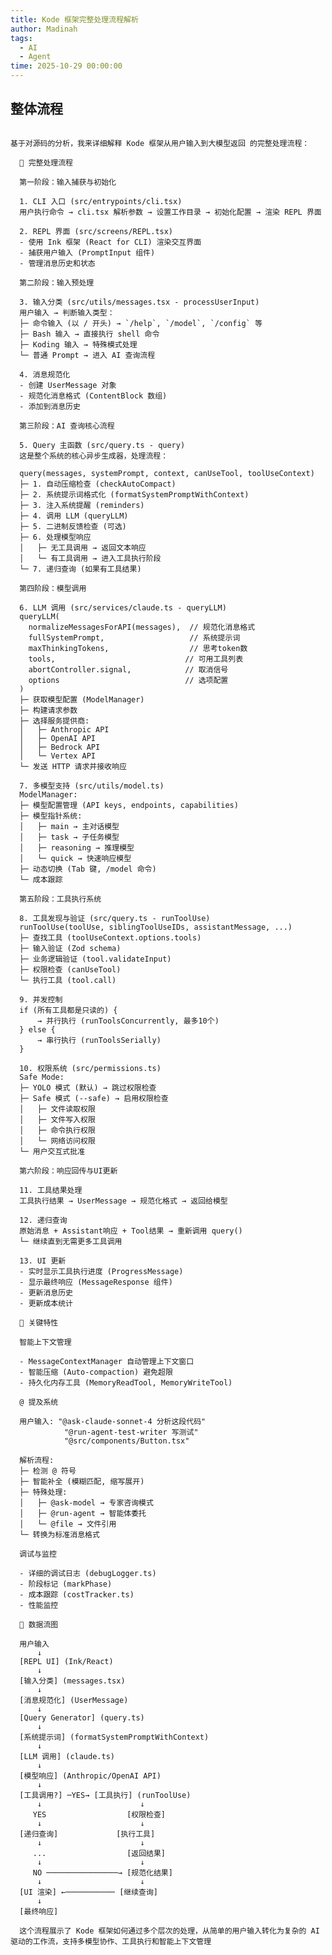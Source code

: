 ```yaml
---
title: Kode 框架完整处理流程解析
author: Madinah
tags:
  - AI
  - Agent
time: 2025-10-29 00:00:00
---
```






## 整体流程

```plainText

基于对源码的分析，我来详细解释 Kode 框架从用户输入到大模型返回 的完整处理流程：

  🔄 完整处理流程

  第一阶段：输入捕获与初始化

  1. CLI 入口 (src/entrypoints/cli.tsx)
  用户执行命令 → cli.tsx 解析参数 → 设置工作目录 → 初始化配置 → 渲染 REPL 界面

  2. REPL 界面 (src/screens/REPL.tsx)
  - 使用 Ink 框架 (React for CLI) 渲染交互界面
  - 捕获用户输入 (PromptInput 组件)
  - 管理消息历史和状态

  第二阶段：输入预处理

  3. 输入分类 (src/utils/messages.tsx - processUserInput)
  用户输入 → 判断输入类型：
  ├─ 命令输入 (以 / 开头) → `/help`, `/model`, `/config` 等
  ├─ Bash 输入 → 直接执行 shell 命令
  ├─ Koding 输入 → 特殊模式处理
  └─ 普通 Prompt → 进入 AI 查询流程

  4. 消息规范化
  - 创建 UserMessage 对象
  - 规范化消息格式 (ContentBlock 数组)
  - 添加到消息历史

  第三阶段：AI 查询核心流程

  5. Query 主函数 (src/query.ts - query)
  这是整个系统的核心异步生成器，处理流程：

  query(messages, systemPrompt, context, canUseTool, toolUseContext)
  ├─ 1. 自动压缩检查 (checkAutoCompact)
  ├─ 2. 系统提示词格式化 (formatSystemPromptWithContext)
  ├─ 3. 注入系统提醒 (reminders)
  ├─ 4. 调用 LLM (queryLLM)
  ├─ 5. 二进制反馈检查 (可选)
  ├─ 6. 处理模型响应
  │   ├─ 无工具调用 → 返回文本响应
  │   └─ 有工具调用 → 进入工具执行阶段
  └─ 7. 递归查询 (如果有工具结果)

  第四阶段：模型调用

  6. LLM 调用 (src/services/claude.ts - queryLLM)
  queryLLM(
    normalizeMessagesForAPI(messages),  // 规范化消息格式
    fullSystemPrompt,                   // 系统提示词
    maxThinkingTokens,                  // 思考token数
    tools,                             // 可用工具列表
    abortController.signal,            // 取消信号
    options                            // 选项配置
  )
  ├─ 获取模型配置 (ModelManager)
  ├─ 构建请求参数
  ├─ 选择服务提供商:
  │   ├─ Anthropic API
  │   ├─ OpenAI API
  │   ├─ Bedrock API
  │   └─ Vertex API
  └─ 发送 HTTP 请求并接收响应

  7. 多模型支持 (src/utils/model.ts)
  ModelManager:
  ├─ 模型配置管理 (API keys, endpoints, capabilities)
  ├─ 模型指针系统:
  │   ├─ main → 主对话模型
  │   ├─ task → 子任务模型
  │   ├─ reasoning → 推理模型
  │   └─ quick → 快速响应模型
  ├─ 动态切换 (Tab 键, /model 命令)
  └─ 成本跟踪

  第五阶段：工具执行系统

  8. 工具发现与验证 (src/query.ts - runToolUse)
  runToolUse(toolUse, siblingToolUseIDs, assistantMessage, ...)
  ├─ 查找工具 (toolUseContext.options.tools)
  ├─ 输入验证 (Zod schema)
  ├─ 业务逻辑验证 (tool.validateInput)
  ├─ 权限检查 (canUseTool)
  └─ 执行工具 (tool.call)

  9. 并发控制
  if (所有工具都是只读的) {
      → 并行执行 (runToolsConcurrently, 最多10个)
  } else {
      → 串行执行 (runToolsSerially)
  }

  10. 权限系统 (src/permissions.ts)
  Safe Mode:
  ├─ YOLO 模式 (默认) → 跳过权限检查
  ├─ Safe 模式 (--safe) → 启用权限检查
  │   ├─ 文件读取权限
  │   ├─ 文件写入权限
  │   ├─ 命令执行权限
  │   └─ 网络访问权限
  └─ 用户交互式批准

  第六阶段：响应回传与UI更新

  11. 工具结果处理
  工具执行结果 → UserMessage → 规范化格式 → 返回给模型

  12. 递归查询
  原始消息 + Assistant响应 + Tool结果 → 重新调用 query()
  └─ 继续直到无需更多工具调用

  13. UI 更新
  - 实时显示工具执行进度 (ProgressMessage)
  - 显示最终响应 (MessageResponse 组件)
  - 更新消息历史
  - 更新成本统计

  🎯 关键特性

  智能上下文管理

  - MessageContextManager 自动管理上下文窗口
  - 智能压缩 (Auto-compaction) 避免超限
  - 持久化内存工具 (MemoryReadTool, MemoryWriteTool)

  @ 提及系统

  用户输入: "@ask-claude-sonnet-4 分析这段代码"
            "@run-agent-test-writer 写测试"
            "@src/components/Button.tsx"

  解析流程:
  ├─ 检测 @ 符号
  ├─ 智能补全 (模糊匹配, 缩写展开)
  ├─ 特殊处理:
  │   ├─ @ask-model → 专家咨询模式
  │   ├─ @run-agent → 智能体委托
  │   └─ @file → 文件引用
  └─ 转换为标准消息格式

  调试与监控

  - 详细的调试日志 (debugLogger.ts)
  - 阶段标记 (markPhase)
  - 成本跟踪 (costTracker.ts)
  - 性能监控

  🔌 数据流图

  用户输入
      ↓
  [REPL UI] (Ink/React)
      ↓
  [输入分类] (messages.tsx)
      ↓
  [消息规范化] (UserMessage)
      ↓
  [Query Generator] (query.ts)
      ↓
  [系统提示词] (formatSystemPromptWithContext)
      ↓
  [LLM 调用] (claude.ts)
      ↓
  [模型响应] (Anthropic/OpenAI API)
      ↓
  [工具调用?] ─YES→ [工具执行] (runToolUse)
      ↓                      ↓
     YES                  [权限检查]
      ↓                      ↓
  [递归查询]             [执行工具]
      ↓                      ↓
     ...                  [返回结果]
      ↓                      ↓
     NO ────────────────→ [规范化结果]
      ↓                      ↓
  [UI 渲染] ←─────────── [继续查询]
      ↓
  [最终响应]

  这个流程展示了 Kode 框架如何通过多个层次的处理，从简单的用户输入转化为复杂的 AI 驱动的工作流，支持多模型协作、工具执行和智能上下文管理